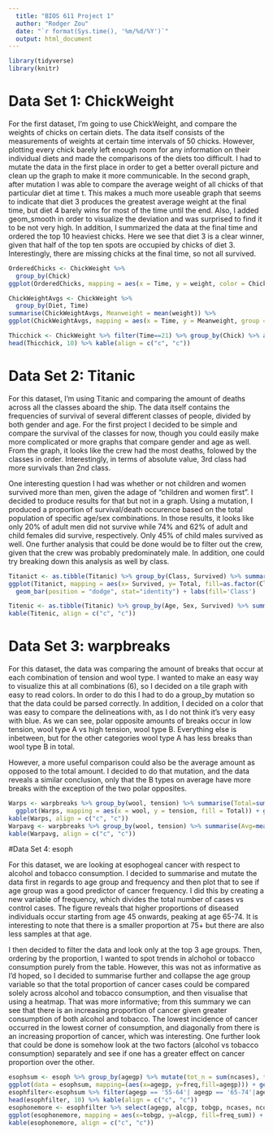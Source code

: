 ```yaml
---
  title: "BIOS 611 Project 1"
  author: "Rodger Zou"
  date: "`r format(Sys.time(), '%m/%d/%Y')`"
  output: html_document
---
```


```r
library(tidyverse)
library(knitr)
```
# Data Set 1: ChickWeight

For the first dataset, I'm going to use ChickWeight, and compare the weights of chicks on certain diets. The data itself consists of the measurements of weights at certain time intervals of 50 chicks. However, plotting every chick barely left enough room for any information on their individual diets and made the comparisons of the diets too difficult. I had to mutate the data in the first place in order to get a better overall picture and clean up the graph to make it more communicable.
In the second graph, after mutation I was able to compare the average weight of all chicks of that particular diet at time t. This makes a much more useable graph that seems to indicate that diet 3 produces the greatest average weight at the final time, but diet 4 barely wins for most of the time until the end. Also, I added geom_smooth in order to visualize the deviation and was surprised to find it to be not very high. In addition, I summarized the data at the final time and ordered the top 10 heaviest chicks. Here we see that diet 3 is a clear winner, given that half of the top ten spots are occupied by chicks of diet 3. Interestingly, there are missing chicks at the final time, so not all survived.
```r
OrderedChicks <- ChickWeight %>%
  group_by(Chick)
ggplot(OrderedChicks, mapping = aes(x = Time, y = weight, color = Chick, shape = Diet)) +geom_line() #not very useful

ChickWeightAvgs <- ChickWeight %>%
  group_by(Diet, Time)
summarise(ChickWeightAvgs, Meanweight = mean(weight)) %>%
ggplot(ChickWeightAvgs, mapping = aes(x = Time, y = Meanweight, group = Diet, color = Diet)) +geom_line() +geom_smooth() + labs(y ='Average Weight')

Thicchick <- ChickWeight %>% filter(Time==21) %>% group_by(Chick) %>% arrange(desc(weight)) %>% as.tibble()
head(Thicchick, 10) %>% kable(align = c("c", "c"))
```

# Data Set 2: Titanic

For this dataset, I'm using Titanic and comparing the amount of deaths across all the classes aboard the ship. The data itself contains the frequencies of survival of several different classes of people, divided by both gender and age. For the first project I decided to be simple and compare the survival of the classes for now, though you could easily make more complicated or more graphs that compare gender and age as well. From the graph, it looks like the crew had the most deaths, folowed by the classes in order. Interestingly, in terms of absolute value, 3rd class had more survivals than 2nd class. 

One interesting question I had was whether or not children and women survived more than men, given the adage of "children and women first". I decided to produce results for that but not in a graph. Using a mutation, I produced a proportion of survival/death occurence based on the total population of specific age/sex combinations. In those results, it looks like only 20% of adult men did not survive while 74% and 62% of adult and child females did survive, respectively. Only 45% of child males survived as well. One further analysis that could be done would be to filter out the crew, given that the crew was probably predominately male. In addition, one could try breaking down this analysis as well by class.

```r
Titanict <- as.tibble(Titanic) %>% group_by(Class, Survived) %>% summarise(Total = sum(n))
ggplot(Titanict, mapping = aes(x= Survived, y= Total, fill=as.factor(Class))) +   
  geom_bar(position = "dodge", stat="identity") + labs(fill='Class')

Titenic <- as.tibble(Titanic) %>% group_by(Age, Sex, Survived) %>% summarise(Total = sum(n)) %>% mutate(Poptotal = sum(Total)) %>% mutate('Proportion' = Total/Poptotal)
kable(Titenic, align = c("c", "c"))

```

# Data Set 3: warpbreaks
For this dataset, the data was comparing the amount of breaks that occur at each combination of tension and wool type. I wanted to make an easy way to visualize this at all combinations (6), so I decided on a tile graph with easy to read colors. In order to do this I had to do a group_by mutation so that the data could be parsed correctly. In addition, I decided on a color that was easy to compare the delineations with, as I do not think it's very easy with blue. As we can see, polar opposite amounts of breaks occur in low tension, wool type A vs high tension, wool type B. Everything else is inbetween, but for the other categories wool type A has less breaks than wool type B in total. 

However, a more useful comparison could also be the average amount as opposed to the total amount. I decided to do that mutation, and the data reveals a similar conclusion, only that the B types on average have more breaks with the exception of the two polar opposites.

```r
Warps <- warpbreaks %>% group_by(wool, tension) %>% summarise(Total=sum(breaks))
  ggplot(Warps, mapping = aes(x = wool, y = tension, fill = Total)) + geom_tile() + scale_fill_gradient(low = "yellow", high = "red") + labs(x= 'Wool Type', y= 'Tension Strength', fill = 'TotalNumber of Breaks')
kable(Warps, align = c("c", "c"))
Warpavg <- warpbreaks %>% group_by(wool, tension) %>% summarise(Avg=mean(breaks))
kable(Warpavg, align = c("c", "c"))


```

#Data Set 4: esoph

For this dataset, we are looking at esophogeal cancer with respect to alcohol and tobacco consumption. I decided to summarise and mutate the data first in regards to age group and frequency and then plot that to see if age group was a good predictor of cancer frequency. I did this by creating a new variable of frequency, which divides the total number of cases vs control cases. The figure reveals that higher proportions of diseased individuals occur starting from age 45 onwards, peaking at age 65-74. It is interesting to note that there is a smaller proportion at 75+ but there are also less samples at that age. 

I then decided to filter the data and look only at the top 3 age groups. Then, ordering by the proportion, I wanted to spot trends in alchohol or tobacco consumption purely from the table. However, this was not as informative as I'd hoped, so I decided to summarise further and collapse the age group variable so that the total proportion of cancer cases could be compared solely across alcohol and tobacco consumption, and then visualise that using a heatmap. That was more informative; from this summary we can see that there is an increasing proportion of cancer given greater consumption of both alcohol and tobacco. The lowest incidence of cancer occurred in the lowest corner of consumption, and diagonally from there is an increasing proportion of cancer, which was interesting. One further look that could be done is somehow look at the two factors (alcohol vs tobacco consumption) separately and see if one has a greater effect on cancer proportion over the other.


```r
esophsum <- esoph %>% group_by(agegp) %>% mutate(tot_n = sum(ncases), tot_c = sum(ncontrols)+sum(ncases), freq = tot_n/tot_c)
ggplot(data = esophsum, mapping=(aes(x=agegp, y=freq,fill=agegp))) + geom_bar(stat="identity", position = "dodge") + labs(x='Age Group', y= 'Disease Proportion', fill = 'Age Group')
esophfilter<-esophsum %>% filter(agegp == '55-64'| agegp == '65-74'|agegp =='75+') %>% mutate(Factor_Freq = ncases/(ncases+ncontrols)) %>% arrange(desc(Factor_Freq))
head(esophfilter, 10) %>% kable(align = c("c", "c"))
esophonemore <- esophfilter %>% select(agegp, alcgp, tobgp, ncases, ncontrols) %>% group_by(alcgp, tobgp) %>% summarise(sumcases = sum(ncases), sumcontrols = sum(ncontrols)) %>% mutate(freq_sum=(sumcases/(sumcases+sumcontrols)))
ggplot(esophonemore, mapping = aes(x=tobgp, y=alcgp, fill=freq_sum)) + geom_tile() + scale_fill_gradient(low = "yellow", high = "red") + labs(x='Tobacco Consumption (g/day)', y='Alcohol Consumption (g/day)', fill ='Cancer Proportion')
kable(esophonemore, align = c("c", "c"))

```
